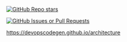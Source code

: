 [![GitHub Repo stars](https://img.shields.io/github/stars/devopscodegen/architecture)
](https://star-history.com/#devopscodegen/architecture)

[![GitHub Issues or Pull Requests](https://img.shields.io/github/issues/devopscodegen/architecture)](https://github.com/devopscodegen/architecture/issues)

https://devopscodegen.github.io/architecture